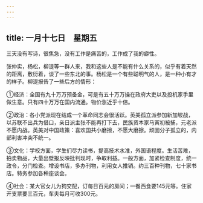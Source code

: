 ```yaml
---
---
---
```

title: 一月十七日　星期五
---




三天没有写诗，很焦急，没有工作是痛苦的，工作成了我的癖性。

张仲实，杨松，柳湜等一群人来，我和这些人是不能有什么关系的，似乎有着天然的距离，敷衍着，谈了一些东北的事。杨松是一个有些聪明气的人，是一种小有才的样子。柳湜报告了一些后方的情形：

①经济：全国有九十万万预备金，可是有五十万万操在政府大吏以及投机家手里做生意。只有四十万万在国内流通。物价涨近乎十倍。

②政治：各小党派现在结成一个革命同志会很活跃。英美孤立派参加新加坡战，以苏联不出兵为借口，亲日派主张不能再打下去，民族资本家马寅初被捕，元老派不愿内战。英美对中国政策：喜欢国共小磨擦，不愿大磨擦。顽固分子孤立的，内部利害冲突不统一。

③文化：学校方面，学生们尽力读书，提高技术水准，外国语程度。生活苦难，拍卖物品，大量出壁报反映批判现时，争取利益。一般方面，加紧检查制度，统一政令，分门检查。增设书店，多办刊物，利用女人推销。约三百种刊物，七十家书店。特务参加各种座谈会。

④社会：某大官女儿为狗交配，订每日百元的房间；一餐西食要145元等。住家开支票要三百元，车夫每月可收300元。